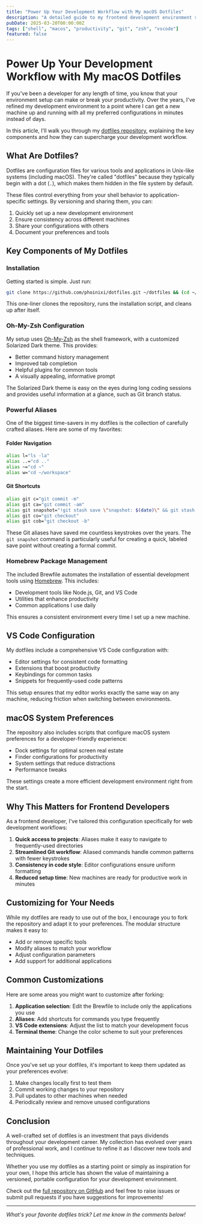 ```yaml
---
title: "Power Up Your Development Workflow with My macOS Dotfiles"
description: "A detailed guide to my frontend development environment setup with custom dotfiles for improved productivity and efficiency."
pubDate: 2025-03-20T00:00:00Z
tags: ["shell", "macos", "productivity", "git", "zsh", "vscode"]
featured: false
---
```


# Power Up Your Development Workflow with My macOS Dotfiles

If you've been a developer for any length of time, you know that your environment setup can make or break your productivity. Over the years, I've refined my development environment to a point where I can get a new machine up and running with all my preferred configurations in minutes instead of days.

In this article, I'll walk you through my [dotfiles repository](https://github.com/phoinixi/dotfiles), explaining the key components and how they can supercharge your development workflow.

## What Are Dotfiles?

Dotfiles are configuration files for various tools and applications in Unix-like systems (including macOS). They're called "dotfiles" because they typically begin with a dot (`.`), which makes them hidden in the file system by default.

These files control everything from your shell behavior to application-specific settings. By versioning and sharing them, you can:

1. Quickly set up a new development environment
2. Ensure consistency across different machines
3. Share your configurations with others
4. Document your preferences and tools

## Key Components of My Dotfiles

### Installation

Getting started is simple. Just run:

```bash
git clone https://github.com/phoinixi/dotfiles.git ~/dotfiles && (cd ~/dotfiles && ./install.sh) && rm ~/dotfiles
```

This one-liner clones the repository, runs the installation script, and cleans up after itself.

### Oh-My-Zsh Configuration

My setup uses [Oh-My-Zsh](https://ohmyz.sh/) as the shell framework, with a customized Solarized Dark theme. This provides:

- Better command history management
- Improved tab completion
- Helpful plugins for common tools
- A visually appealing, informative prompt

The Solarized Dark theme is easy on the eyes during long coding sessions and provides useful information at a glance, such as Git branch status.

### Powerful Aliases

One of the biggest time-savers in my dotfiles is the collection of carefully crafted aliases. Here are some of my favorites:

#### Folder Navigation

```bash
alias l="ls -la"
alias ..="cd .."
alias ~="cd ~"
alias w="cd ~/workspace"
```

#### Git Shortcuts

```bash
alias git c="git commit -m"
alias git ca="git commit -am"
alias git snapshot="!git stash save \"snapshot: $(date)\" && git stash apply \"stash@{0}\""
alias git co="git checkout"
alias git cob="git checkout -b"
```

These Git aliases have saved me countless keystrokes over the years. The `git snapshot` command is particularly useful for creating a quick, labeled save point without creating a formal commit.

### Homebrew Package Management

The included Brewfile automates the installation of essential development tools using [Homebrew](https://brew.sh/). This includes:

- Development tools like Node.js, Git, and VS Code
- Utilities that enhance productivity
- Common applications I use daily

This ensures a consistent environment every time I set up a new machine.

## VS Code Configuration

My dotfiles include a comprehensive VS Code configuration with:

- Editor settings for consistent code formatting
- Extensions that boost productivity
- Keybindings for common tasks
- Snippets for frequently-used code patterns

This setup ensures that my editor works exactly the same way on any machine, reducing friction when switching between environments.

## macOS System Preferences

The repository also includes scripts that configure macOS system preferences for a developer-friendly experience:

- Dock settings for optimal screen real estate
- Finder configurations for productivity
- System settings that reduce distractions
- Performance tweaks

These settings create a more efficient development environment right from the start.

## Why This Matters for Frontend Developers

As a frontend developer, I've tailored this configuration specifically for web development workflows:

1. **Quick access to projects**: Aliases make it easy to navigate to frequently-used directories
2. **Streamlined Git workflow**: Aliased commands handle common patterns with fewer keystrokes
3. **Consistency in code style**: Editor configurations ensure uniform formatting
4. **Reduced setup time**: New machines are ready for productive work in minutes

## Customizing for Your Needs

While my dotfiles are ready to use out of the box, I encourage you to fork the repository and adapt it to your preferences. The modular structure makes it easy to:

- Add or remove specific tools
- Modify aliases to match your workflow
- Adjust configuration parameters
- Add support for additional applications

## Common Customizations

Here are some areas you might want to customize after forking:

1. **Application selection**: Edit the Brewfile to include only the applications you use
2. **Aliases**: Add shortcuts for commands you type frequently
3. **VS Code extensions**: Adjust the list to match your development focus
4. **Terminal theme**: Change the color scheme to suit your preferences

## Maintaining Your Dotfiles

Once you've set up your dotfiles, it's important to keep them updated as your preferences evolve:

1. Make changes locally first to test them
2. Commit working changes to your repository
3. Pull updates to other machines when needed
4. Periodically review and remove unused configurations

## Conclusion

A well-crafted set of dotfiles is an investment that pays dividends throughout your development career. My collection has evolved over years of professional work, and I continue to refine it as I discover new tools and techniques.

Whether you use my dotfiles as a starting point or simply as inspiration for your own, I hope this article has shown the value of maintaining a versioned, portable configuration for your development environment.

Check out the [full repository on GitHub](https://github.com/phoinixi/dotfiles) and feel free to raise issues or submit pull requests if you have suggestions for improvements!

---

*What's your favorite dotfiles trick? Let me know in the comments below!* 